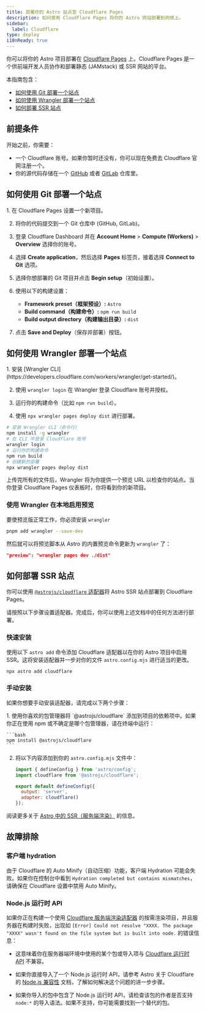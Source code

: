 ```yaml
---
title: 部署你的 Astro 站点至 Cloudflare Pages
description: 如何使用 Cloudflare Pages 将你的 Astro 网站部署到网络上。
sidebar:
  label: Cloudflare
type: deploy
i18nReady: true
---
```


你可以将你的 Astro 项目部署在 [Cloudflare Pages](https://pages.cloudflare.com/) 上。Cloudflare Pages 是一个供前端开发人员协作和部署静态 (JAMstack) 或 SSR 网站的平台。

本指南包含：

- [如何使用 Git 部署一个站点](#如何使用-git-部署一个站点)
- [如何使用 Wrangler 部署一个站点](#如何使用-wrangler-部署一个站点)
- [如何部署 SSR 站点](#如何部署-ssr-站点)

## 前提条件

开始之前，你需要：

- 一个 Cloudflare 账号。如果你暂时还没有，你可以现在免费去 Cloudflare 官网注册一个。
- 你的源代码存储在一个 [GitHub](https://github.com/) 或者 [GitLab](https://about.gitlab.com/) 仓库里。

## 如何使用 Git 部署一个站点

<Steps>
1. 在 Cloudflare Pages 设置一个新项目。

2. 将你的代码提交到一个 Git 仓库中 (GitHub, GitLab)。

3. 登录 Cloudflare Dashboard 并在 **Account Home** > **Compute (Workers)** > **Overview** 选择你的账号。

4. 选择 **Create application**，然后选择 **Pages** 标签页，接着选择 **Connect to Git** 选项。

5. 选择你想部署的 Git 项目并点击 **Begin setup**（初始设置）。

6. 使用以下的构建设置：

    - **Framework preset（框架预设）:** `Astro`
    - **Build command（构建命令）:** `npm run build`
    - **Build output directory（构建输出目录）:** `dist`

7. 点击 **Save and Deploy**（保存并部署）按钮。
</Steps>

## 如何使用 Wrangler 部署一个站点

<Steps>
1. 安装 [Wrangler CLI](https://developers.cloudflare.com/workers/wrangler/get-started/)。

2. 使用 `wrangler login` 在 Wrangler 登录 Cloudflare 账号并授权。

3. 运行你的构建命令（比如 `npm run build`）。

4. 使用 `npx wrangler pages deploy dist` 进行部署。
</Steps>

```bash
# 安装 Wrangler CLI（命令行）
npm install -g wrangler
# 在 CLI 中登录 Cloudflare 账号
wrangler login
# 运行你的构建命令
npm run build
# 创建新的部署
npx wrangler pages deploy dist
```

上传完所有的文件后，Wrangler 将为你提供一个预览 URL 以检查你的站点。当你登录 Cloudflare Pages 仪表板时，你将看到你的新项目。

### 使用 Wrangler 在本地启用预览

要使预览版正常工作，你必须安装 `wrangler`

```bash
pnpm add wrangler --save-dev
```

然后就可以将预览脚本从 Astro 的内置预览命令更新为 `wrangler` 了：

```json title="package.json"
"preview": "wrangler pages dev ./dist"
```

## 如何部署 SSR 站点

你可以使用 [`@astrojs/cloudflare` 适配器](/zh-cn/guides/integrations-guide/cloudflare/)将 Astro SSR 站点部署到 Cloudflare Pages。

请按照以下步骤设置适配器。完成后，你可以使用上述文档中的任何方法进行部署。

### 快速安装

使用以下 `astro add` 命令添加 Cloudflare 适配器以在你的 Astro 项目中启用 SSR。这将安装适配器并一步对你的文件 `astro.config.mjs` 进行适当的更改。

```bash
npx astro add cloudflare
```

### 手动安装

如果你想要手动安装适配器，请完成以下两个步骤：

<Steps>
1. 使用你喜欢的包管理器将 `@astrojs/cloudflare` 添加到项目的依赖项中。如果你正在使用 npm 或不确定是哪个包管理器，请在终端中运行：

    ```bash
    npm install @astrojs/cloudflare
    ```

2. 将以下内容添加到你的 `astro.config.mjs` 文件中：

    ```js title="astro.config.mjs" ins={2, 5-6}
    import { defineConfig } from 'astro/config';
    import cloudflare from '@astrojs/cloudflare';

    export default defineConfig({
      output: 'server',
      adapter: cloudflare()
    });
    ```
</Steps>

<ReadMore>阅读更多关于 [Astro 中的 SSR（服务端渲染）](/zh-cn/guides/on-demand-rendering/) 的信息。</ReadMore>

## 故障排除

### 客户端 hydration

由于 Cloudflare 的 Auto Minify（自动压缩）功能，客户端 Hydration 可能会失败。如果你在控制台中看到 `Hydration completed but contains mismatches`，请确保在 Cloudflare 设置中禁用 Auto Minify。

### Node.js 运行时 API

如果你正在构建一个使用 [Cloudflare 服务端渲染适配器](/zh-cn/guides/integrations-guide/cloudflare/) 的按需渲染项目，并且服务器在构建时失败，出现如 `[Error] Could not resolve "XXXX. The package "XXXX" wasn't found on the file system but is built into node.` 的错误信息：

- 这意味着你在服务器端环境中使用的某个包或导入项与 [Cloudflare 运行时 API](https://developers.cloudflare.com/workers/runtime-apis/nodejs/) 不兼容。

- 如果你直接导入了一个 Node.js 运行时 API，请参考 Astro 关于 Cloudflare 的 [Node.js 兼容性](/zh-cn/guides/integrations-guide/cloudflare/#nodejs-兼容性) 文档，了解如何解决这个问题的进一步步骤。

- 如果你导入的包中包含了 Node.js 运行时 API，请检查该包的作者是否支持 `node:*` 的导入语法。如果不支持，你可能需要找到一个替代的包。
